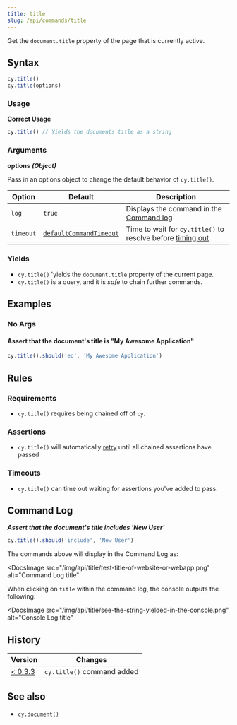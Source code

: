 ```yaml
---
title: title
slug: /api/commands/title
---
```


Get the `document.title` property of the page that is currently active.

## Syntax

```javascript
cy.title()
cy.title(options)
```

### Usage

**<Icon name="check-circle" color="green" /> Correct Usage**

```javascript
cy.title() // Yields the documents title as a string
```

### Arguments

**<Icon name="angle-right" /> options** **_(Object)_**

Pass in an options object to change the default behavior of `cy.title()`.

| Option    | Default                                                              | Description                                                                              |
| --------- | -------------------------------------------------------------------- | ---------------------------------------------------------------------------------------- |
| `log`     | `true`                                                               | Displays the command in the [Command log](/guides/core-concepts/cypress-app#Command-Log) |
| `timeout` | [`defaultCommandTimeout`](/guides/references/configuration#Timeouts) | Time to wait for `cy.title()` to resolve before [timing out](#Timeouts)                  |

### Yields [<Icon name="question-circle"/>](/guides/core-concepts/introduction-to-cypress#Subject-Management)

- `cy.title()` 'yields the `document.title` property of the current page.
- `cy.title()` is a query, and it is _safe_ to chain further commands.

## Examples

### No Args

#### Assert that the document's title is "My Awesome Application"

```javascript
cy.title().should('eq', 'My Awesome Application')
```

## Rules

### Requirements [<Icon name="question-circle"/>](/guides/core-concepts/introduction-to-cypress#Chains-of-Commands)

- `cy.title()` requires being chained off of `cy`.

### Assertions [<Icon name="question-circle"/>](/guides/core-concepts/introduction-to-cypress#Assertions)

- `cy.title()` will automatically [retry](/guides/core-concepts/retry-ability)
  until all chained assertions have passed

### Timeouts [<Icon name="question-circle"/>](/guides/core-concepts/introduction-to-cypress#Timeouts)

- `cy.title()` can time out waiting for assertions you've added to pass.

## Command Log

**_Assert that the document's title includes 'New User'_**

```javascript
cy.title().should('include', 'New User')
```

The commands above will display in the Command Log as:

<DocsImage
  src="/img/api/title/test-title-of-website-or-webapp.png"
  alt="Command Log title"
></DocsImage>

When clicking on `title` within the command log, the console outputs the
following:

<DocsImage
  src="/img/api/title/see-the-string-yielded-in-the-console.png"
  alt="Console Log title"
></DocsImage>

## History

| Version                                       | Changes                    |
| --------------------------------------------- | -------------------------- |
| [< 0.3.3](/guides/references/changelog#0-3-3) | `cy.title()` command added |

## See also

- [`cy.document()`](/api/commands/document)
